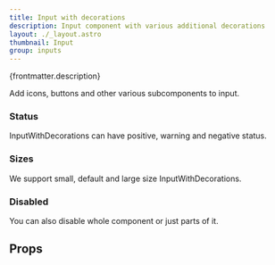 ```yaml
---
title: Input with decorations
description: Input component with various additional decorations
layout: ./_layout.astro
thumbnail: Input
group: inputs
---
```



<p>{frontmatter.description}</p>

<LiveExample src='InputWithDecorations.main.tsx'>
  <AllExamples.InputWithDecorationsMainExample client:load />
</LiveExample>

Add icons, buttons and other various subcomponents to input.

<LiveExample src='InputWithDecorations.advanced.tsx'>
  <AllExamples.InputWithDecorationsAdvancedExample client:load />
</LiveExample>

### Status

InputWithDecorations can have positive, warning and negative status.

<LiveExample src='InputWithDecorations.status.tsx'>
  <AllExamples.InputWithDecorationsStatusExample client:load />
</LiveExample>

### Sizes

We support small, default and large size InputWithDecorations.

<LiveExample src='InputWithDecorations.size.tsx'>
  <AllExamples.InputWithDecorationsSizeExample client:load />
</LiveExample>

### Disabled

You can also disable whole component or just parts of it.

<LiveExample src='InputWithDecorations.disabled.tsx'>
  <AllExamples.InputWithDecorationsDisabledExample client:load />
</LiveExample>

## Props

<PropsTable path='@itwin/itwinui-react/esm/core/utils/components/InputFlexContainer.d.ts' />
